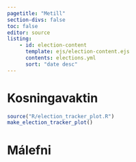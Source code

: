 ```yaml
---
pagetitle: "Metill"
section-divs: false
toc: false
editor: source
listing:
    - id: election-content
      template: ejs/election-content.ejs
      contents: elections.yml
      sort: "date desc"
---
```



# Kosningavaktin {.column-page}

```r
source("R/election_tracker_plot.R")
make_election_tracker_plot()
```

# Málefni {.column-page}

::: {#election-content .column-page}
:::